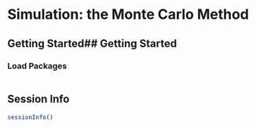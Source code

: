 # Simulation: the Monte Carlo Method {#sec-simulation}

## Getting Started## Getting Started {#sec-simulationGettingStarted}

### Load Packages {#sec-simulationGettingStarted}

```r

```

::: {.content-visible when-format="html"}

## Session Info {#sec-simulationSessionInfo}

```r
sessionInfo()
```

:::
